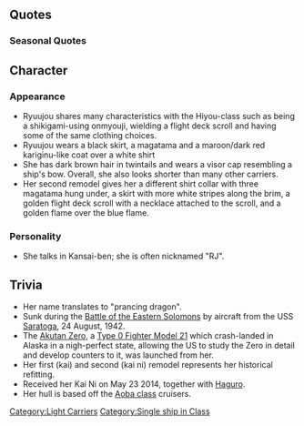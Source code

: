 {{ShipPageHeader}}

==Quotes==
{{ShipQuotes
|Introduction = 軽空母、龍驤や。独特なシルエットでしょ？でも、艦載機を次々繰り出す、ちゃーんとした空母なんや。期待してや！
|Introduction/En = Light aircraft carrier, Ryuujou! Ain't my silhouette distinctive? But, launching carrier planes one-after-another makes me a proper carrier, ya know! You can count on me!
|Introduction/Note = RJ had no island and her bridge was under the carrier deck; she was totally flat on top. The shape of her bridge gave her a unique appearance, reflected in-game by her cap.

|Library = 軽空母だけど、結構歴戦の空母なんよ、うち。<br>ああ、あの岩手沖での第四艦隊事件のこと？あれはきつかったー<br>波浪で艦橋圧壊…いや、ホントありえへん。
|Library/En = I'm a light aircraft carrier, but with a long record, ya' know? <br>Oh, that Fourth Fleet incident thing, off Iwate? That was tough.<br>The waves made my bridge collapse... Man, I just couldn't believe it.
|Library/Note = The Fourth fleet was heavily damaged in a typhoon in 1935, leading to change in IJN ship design.

|Secretary 1 = なあに～？
|Secretary 1/En = What is it~?

|Secretary 2 = えぇっと。キミ、あんまり触んないでぇ
|Secretary 2/En = Ummm. You, don't touch me so much.

|Secretary 3 = あのさぁ、何なのさっきから。まぁ良いんだけどさ！艦載機の整備手伝ってよ
|Secretary 3/En = By the way, what was that earlier. Well, it's alright! Please help with the aircraft maintenence~

|Idle/Kai = あ～、何やその...うち...あぁ、別にいいんや。退屈しとるわけやないで？
|Idle/Kai/En = Ah~, what is this... I... ha..., I don't really mind. It's not like I'm bored?

|Secretary Married = いってみよう！
|Secretary Married/En = Let's go try it!

|Wedding = あのさ…キミ、うちの事どう思ってるの？まあ、いいんやけどね。ちょっちさ気になって。あぁいい、いい！ごめん…
|Wedding/En = By the way...you, what do you think of me? Well, it's alright. I'm just a bit curious. Ahhh it's ok, it's ok! Sorry...

|Looking At Scores = な～んか、届いてるみたいよ？知らないけど
|Looking At Scores/En = Seeeems like something has arrived. I don't know what it is though.

|Joining A Fleet = 空母機動艦隊、出撃するでぇ！
|Joining A Fleet/En = Aircraft Carrier Task Force, headin' out!

|Equipment 1 = ほっほぉ…うちの事大切に思ってくれてるん？それはちょっち嬉しいなぁ
|Equipment 1/En = Hoho~... Are you fussing over me? That makes me a liiiiittle bit happy~

|Equipment 2 = ありがと！これで赤城や加賀に負けないかなって、そりゃあ無理かぁ、アハハハハ…
|Equipment 2/En = Thanks! With this I won't lose to Akagi and Kaga, although that's impossible, a-ha-ha-ha-ha...
|Equipment 2/Note = Ryuujou was the flagship of the 1st Carrier Division before being replaced by Kaga and, later, Akagi. It would be impossible for a light aircraft carrier like Ryuujou to defeat a regular aircraft carrier like Kaga and Akagi.

|Equipment 3 = いってみよう！
|Equipment 3/En = Let's go try it!

|Supply = ほっほぉ…うちの事大切に思ってくれてるん？それはちょっち嬉しいなぁ
|Supply/En = Hoho~... Are you fussing over me? That makes me a liiiiittle bit happy~

|Supply/Kai = ほぉ～う、補給はマジで嬉しいなぁ。
|Supply/Kai/En = Ho~ Supplies make me really happy.

|Docking Minor = うーん…… ちょっちうち、入院するわ
|Docking Minor/En = Yeah... I'm gonna admit myself for a while...
|Docking Minor/Note = (Admit as in hospital admission)

|Docking Major = このまんまだと、ちょっち戦闘は無理だし…… ごめんね、休むよ。有給休暇、ってやつ？
|Docking Major/En = If I remain like this, battles are impossible anyway... I'm sorry, I'll take a rest. Something like, paid vacation?

|Docking Complete = 修理中の船が治ったってさ！　ぃ良かったねぇ！
|Docking Complete/En = The boat is fully healed. What a relief!

|Construction = ほぉ～ぅ、新しい船が出来たみたいだよ。いってみよう！
|Construction/En = Ho~, it seems that a new ship has been created. Let's go see it!

|Returning From Sortie = 艦隊が帰投したよ、お疲れやね！
|Returning From Sortie/En = The fleet returned home, good work!

|Starting A Sortie = うちがいるから、これが主力艦隊やね！
|Starting A Sortie/En = Because I'm here, this is the main fleet!

|Battle Start = さぁ、仕切るでぇ！攻撃隊、発進！
|Battle Start/En = Now then, split up! Attack squadron, sortie out!

|Air Battle = ソロモン海のようには行かないよっと！
|Air Battle/En = This will not go like the Solomon Sea!
|Air Battle/Note = Ryuujou didn't come home from the Solomons.

|Attack = 艦載機のみんな！お仕事お仕事！
|Attack/En = All you carrier aircraft!  Get to work! Get to work!

|Night Battle = ぃよし！一気に決めるでぇ！
|Night Battle/En = Alright! I'll decide it with a single blow!

|MVP = やったー！やったでぇ。うち大活躍や、褒めて褒めてぇ！
|MVP/En = I did it! I did it. I had a stellar performance, praise me! praise me!

|Minor Damage 1 = こらあかーん！
|Minor Damage 1/En = Aw crap!

|Minor Damage 2 = いってて！　ふぇえ……こりゃマズいでぇ！
|Minor Damage 2/En = Ouch ouch!  Fue...this is bad!

|Major Damage = あっか～ん！ちょっちピンチすぎやー！
|Major Damage/En = Oh no~! I'm in a too much of a pinch!

|Sunk = うち…ちょっち疲れたわ…ごめん…
|Sunk/En = I'm... a little tired... sorry...
}}

===Seasonal Quotes===
{{Shipquoteseasonal
|SecondAnniversary2015 = えらいこっちゃ！二周年やでぇ！えらいこっちゃでぇ！
|SecondAnniversary2015_EN = Holy cow! It's a 2 years anniversary! Holy cow indeed!
|SecondAnniversary2015_Clip = {{Audio|file=Ryuujou_Second_Anniversary.ogg}}
|SecondAnniversary2015_Note =

|WhiteDay2016 = 何や？これ、お返し？うちに？めっちゃ嬉しいで！ありがとうな！
|WhiteDay2016_EN = Dearie me, Is that a return gift? For me? Well that brighten' muh day, much obliged!
|WhiteDay2016_Clip = {{Audio|file=Ryuujou_White_Day_2016.ogg}}
|WhiteDay2016_Note =

|MidSummer2015 = めっちゃ夏や。ジリジリしとるん。うちの甲板で目玉焼きが焼けそうやで。
|MidSummer2015_EN =The midst of summer... My flight deck's so hot. It could fry an egg... 
|MidSummer2015_Clip = {{Audio|file=Ryuujou_Mid-Summer_2015_Secretary_1.ogg}}
|MidSummer2015_Note = 

|Christmas2015 = 司令官、メリクリや！ クリスマス衣装かわいいやろう～♪ うんんそうやろそうやろ。アメちゃん、あげるで～ 
|Christmas2015_EN = Commander, Murr' Christmas! It's muh Christmas getup, adorable, ain't it? Oh you've got the same idea? Here's a candy, for yer~
|Christmas2015_Clip = {{Audio|file=Ryuujou_Christmas_2015.ogg}}
|Christmas2015_Note =

|EndofYear2015 = 年末や、あれこれせんとな。忙しゅーてかなわんわ。とりあえず大掃除やで！
|EndofYear2015_EN = It's the year-end. Things are gettin' busy wit' all them things to do. First up, cleanin' the wagon!
|EndofYear2015_Clip = {{Audio|file=Ryuujou_End_of_Year_2015.ogg}}
|EndofYear2015_Note = 

|NewYear2016 = 司令官、あけおめやー！今年もよろしゅうなー！
|NewYear2016_EN = Happy New Year, Commander. Much obliged to be on duty for them brand new year.
|NewYear2016_Clip = {{Audio|file=Ryuujou_New_Year_2016.ogg}}
|NewYear2016_Note = 

|Valentine2016 = 司令官、こ、これ。ウチ、一生懸命作った…チョコレートっちゅうやつや。甘いもん嫌いやったら別に…あ、もう食っとる！どや、美味しい？…うう、美味しいって言えやぁ！
|Valentine2016_EN =Commander, h-here. I, tried my best doing this... it's that thing called chocolate. If you don't like sweet stuff, then you don't really... ah, you're already eating it! How is it, tasty? ...Ugh, say that it's tasty!
|Valentine2016_Clip = {{Audio|file=Ryuujou_Valentine_2016.ogg}}
|Valentine2016_Note = 

|ThirdAnniversary2016 = 偉いこっちゃ！三周年やで！めでたいめでたい！偉いこっちゃで！
|ThirdAnniversary2016_EN = Holy cow! It's our third year! Ain't this a happy occasion! Holy hot dang!
|ThirdAnniversary2016_Clip = {{Audio|file=Ryuujou_Third_Anniversary.ogg}}
|ThirdAnniversary2016_Note = 
}}

==Character==

===Appearance===
*Ryuujou shares many characteristics with the Hiyou-class such as being a shikigami-using onmyouji, wielding a flight deck scroll and having some of the same clothing choices.
*Ryuujou wears a black skirt, a magatama and a maroon/dark red kariginu-like coat over a white shirt
*She has dark brown hair in twintails and wears a visor cap resembling a ship's bow. Overall, she also looks shorter than many other carriers.
*Her second remodel gives her a different shirt collar with three magatama hung under, a skirt with more white stripes along the brim, a golden flight deck scroll with a necklace attached to the scroll, and a golden flame over the blue flame.

===Personality===
*She talks in Kansai-ben; she is often nicknamed "RJ".

==Trivia==
*Her name translates to "prancing dragon".
*Sunk during the [[wikipedia:Battle of the Eastern Solomons |Battle of the Eastern Solomons]] by aircraft from the USS [[Saratoga]], 24 August, 1942.
*The [https://en.wikipedia.org/wiki/Akutan_Zero Akutan Zero], a [[Type 0 Fighter Model 21]] which crash-landed in Alaska in a nigh-perfect state, allowing the US to study the Zero in detail and develop counters to it, was launched from her.
*Her first (kai) and second (kai ni) remodel represents her historical refitting.
*Received her Kai Ni on May 23 2014, together with [[Haguro]].
*Her hull is based off the [[:Category:Aoba Class|Aoba class]] cruisers.

{{ShipPageFooter}}
[[Category:Light Carriers]]
[[Category:Single ship in Class]]